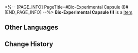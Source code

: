 <%-- [PAGE_INFO]
PageTitle=#Bio-Experimental Capsule (I)#
[END_PAGE_INFO] --%>
{{Item Infobox
|id          = 252325
|image       = Item Bio-Experimental Capsule (I).png{{subst:void|<!--$UPLOAD:<<SpriteOutput/Quest/PlanetFes/SwapCardPic/SwapCardPiece/1009_1.png>-<Item Bio-Experimental Capsule (I).png>-<Item Icons>>-->}}
|type        = 
|invCategory = 
|rarity      = 5
|effect      = 
|description = Complete a Memory Card set to gain buffs.
}}
{{Description|The trailblazing memories deep in your mind will provide inspiration to the game once you recall it in full.}}
'''Bio-Experimental Capsule (I)''' is a [[Item]].

==Other Languages==
{{Other Languages
|en   = Bio-Experimental Capsule (I)
|zhs  = 生物试验舱-Ⅰ
|zht  = 生物試驗艙-Ⅰ
|ja   = 生物実験室-I
|ko   = 바이오 실험실-Ⅰ
|es   = Cápsula bioexperimental&nbsp;I
|fr   = Capsule bioexpérimentale (I)
|ru   = Капсула биологических испытаний I
|th   = ห้องทดลองชีวภาพ I
|vi   = Khoang Thí Nghiệm Sinh Vật-I
|de   = Biologische Versuchskapsel (I)
|id   = Pod Eksperimen Biologi I
|pt   = Cápsula Bio-Experimental (I)
}}

==Change History==
{{Change History|3.2}}